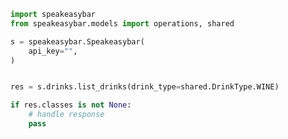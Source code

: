 ```python ListDrinks.py
import speakeasybar
from speakeasybar.models import operations, shared

s = speakeasybar.Speakeasybar(
    api_key="",
)


res = s.drinks.list_drinks(drink_type=shared.DrinkType.WINE)

if res.classes is not None:
    # handle response
    pass
```
